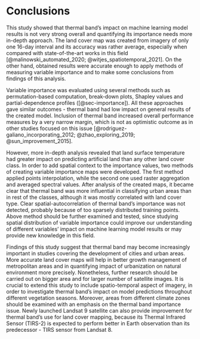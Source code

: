 # Conclusions {#conclusion}

This study showed that thermal band's impact on machine learning model results is not very strong overall and quantifying its importance needs more in-depth approach.
The land cover map was created from imagery of only one 16-day interval and its accuracy was rather average, especially when compared with state-of-the-art works in this field [@malinowski_automated_2020; @witjes_spatiotemporal_2021].
On the other hand, obtained results were accurate enough to apply methods of measuring variable importance and to make some conclusions from findings of this analysis.

Variable importance was evaluated using several methods such as permutation-based computation, break-down plots, Shapley values and partial-dependence profiles ([@sec-importance]).
All these approaches gave similar outcomes - thermal band had low impact on general results of the created model.
Inclusion of thermal band increased overall performance measures by a very narrow margin, which is not as optimistic outcome as in other studies focused on this issue [@rodriguez-galiano_incorporating_2012; @zhao_exploring_2019; @sun_improvement_2015].

However, more in-depth analysis revealed that land surface temperature had greater impact on predicting artificial land than any other land cover class.
In order to add spatial context to the importance values, two methods of creating variable importance maps were developed.
The first method applied points interpolation, while the second one used raster aggregation and averaged spectral values.
After analysis of the created maps, it became clear that thermal band was more influential in classifying urban areas than in rest of the classes, although it was mostly correlated with land cover type.
Clear spatial-autocorrelation of thermal band's importance was not detected, probably because of too sparsely distributed training points.
Above method should be further examined and tested, since studying spatial distribution of variable importance could improve our understanding of different variables' impact on machine learning model results or may provide new knowledge in this field.

Findings of this study suggest that thermal band may become increasingly important in studies covering the development of cities and urban areas.
More accurate land cover maps will help in better growth management of metropolitan areas and in quantifying impact of urbanization on natural environment more precisely.
Nonetheless, further research should be carried out on bigger area and for larger number of satellite images.
It is crucial to extend this study to include spatio-temporal aspect of imagery, in order to investigate thermal band's impact on model predictions throughout different vegetation seasons.
Moreover, areas from different climate zones should be examined with an emphasis on the thermal band importance issue.
Newly launched Landsat 9 satellite can also provide improvement for thermal band's use for land cover mapping, because its Thermal Infrared Sensor (TIRS-2) is expected to perform better in Earth observation than its predecessor - TIRS sensor from Landsat 8. 

